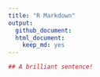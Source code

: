 ```yaml
---
title: "R Markdown"
output: 
  github_document:
  html_document: 
    keep_md: yes
---
```


```r

## A brilliant sentence!

```
